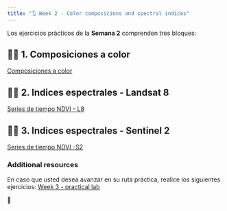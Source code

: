 ```yaml
---
title: "🗓️ Week 2 - Color composicions and spectral indices"
---
```


Los ejercicios prácticos de la **Semana 2** comprenden tres bloques:

::: {.callout-important collapse=true}

## 👨‍🏫 1. Composiciones a color

[Composiciones a color](https://ials.github.io/GEE-RIO/03-bands-combinations/index.html)


:::

::: {.callout-important collapse=true}

## 👨‍🏫 2. Indices espectrales - Landsat 8

[Series de tiempo NDVI - L8](https://ials.github.io/GEE-RIO/04-L8-indices/index.html)

:::

::: {.callout-important collapse=true}

## 👨‍🏫 3. Indices espectrales - Sentinel 2

[Series de tiempo NDVI -S2](https://ials.github.io/GEE-RIO/05-S2-indices/index.html)

:::

:::{.callout-note collapse=true}

### Additional resources

En caso que usted desea avanzar en su ruta práctica, realice los siguientes ejercicios:
[Week 3 - practical lab](lab3.qmd)

:::

🎥 